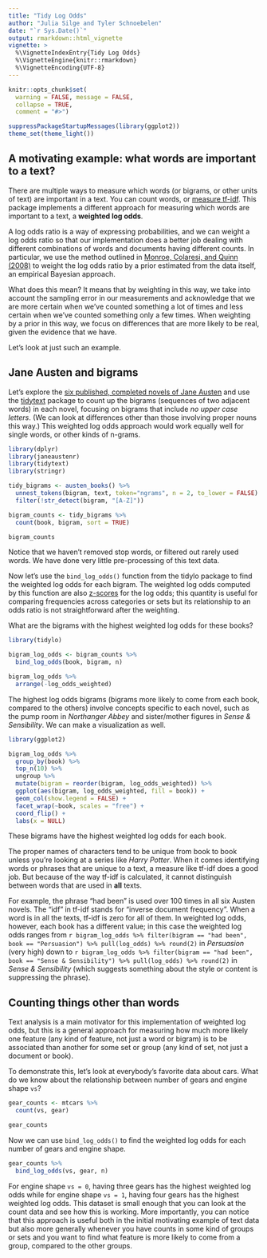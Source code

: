 ```yaml
---
title: "Tidy Log Odds"
author: "Julia Silge and Tyler Schnoebelen"
date: "`r Sys.Date()`"
output: rmarkdown::html_vignette
vignette: >
  %\VignetteIndexEntry{Tidy Log Odds}
  %\VignetteEngine{knitr::rmarkdown}
  %\VignetteEncoding{UTF-8}
---
```

  
```r
knitr::opts_chunk$set(
  warning = FALSE, message = FALSE,
  collapse = TRUE,
  comment = "#>")

suppressPackageStartupMessages(library(ggplot2))
theme_set(theme_light())
```

## A motivating example: what words are important to a text?

There are multiple ways to measure which words (or bigrams, or other units of text) are important in a text. You can count words, or [measure tf-idf](https://www.tidytextmining.com/tfidf.html). This package implements a different approach for measuring which words are important to a text, a **weighted log odds**.

A log odds ratio is a way of expressing probabilities, and we can weight a log odds ratio so that our implementation does a better job dealing with different combinations of words and documents having different counts. In particular, we use the method outlined in [Monroe, Colaresi, and Quinn (2008)](https://doi.org/10.1093/pan/mpn018) to weight the log odds ratio by a prior estimated from the data itself, an empirical Bayesian approach.

What does this mean? It means that by weighting in this way, we take into account the sampling error in our measurements and acknowledge that we are more certain when we've counted something a lot of times and less certain when we've counted something only a few times. When weighting by a prior in this way, we focus on differences that are more likely to be real, given the evidence that we have.

Let's look at just such an example.

## Jane Austen and bigrams

Let's explore the [six published, completed novels of Jane Austen](https://github.com/juliasilge/janeaustenr) and use the [tidytext](https://github.com/juliasilge/tidytext) package to count up the bigrams (sequences of two adjacent words) in each novel, focusing on bigrams that include *no upper case letters*. (We can look at differences other than those involving proper nouns this way.) This weighted log odds approach would work equally well for single words, or other kinds of n-grams.

```r
library(dplyr)
library(janeaustenr)
library(tidytext)
library(stringr)

tidy_bigrams <- austen_books() %>%
  unnest_tokens(bigram, text, token="ngrams", n = 2, to_lower = FALSE) %>%
  filter(!str_detect(bigram, "[A-Z]"))

bigram_counts <- tidy_bigrams %>%
  count(book, bigram, sort = TRUE)

bigram_counts
```

Notice that we haven't removed stop words, or filtered out rarely used words. We have done very little pre-processing of this text data.

Now let's use the `bind_log_odds()` function from the tidylo package to find the weighted log odds for each bigram. The weighted log odds computed by this function are also [z-scores](https://en.wikipedia.org/wiki/Standard_score) for the log odds; this quantity is useful for comparing frequencies across categories or sets but its relationship to an odds ratio is not straightforward after the weighting. 

What are the bigrams with the highest weighted log odds for these books?

```r
library(tidylo)

bigram_log_odds <- bigram_counts %>%
  bind_log_odds(book, bigram, n) 

bigram_log_odds %>%
  arrange(-log_odds_weighted)
```

The highest log odds bigrams (bigrams more likely to come from each book, compared to the others) involve concepts specific to each novel, such as the pump room in *Northanger Abbey* and sister/mother figures in *Sense & Sensibility*. We can make a visualization as well.

```r
library(ggplot2)

bigram_log_odds %>%
  group_by(book) %>%
  top_n(10) %>%
  ungroup %>%
  mutate(bigram = reorder(bigram, log_odds_weighted)) %>%
  ggplot(aes(bigram, log_odds_weighted, fill = book)) +
  geom_col(show.legend = FALSE) +
  facet_wrap(~book, scales = "free") +
  coord_flip() +
  labs(x = NULL)
```

These bigrams have the highest weighted log odds for each book. 

The proper names of characters tend to be unique from book to book unless you're looking at a series like *Harry Potter*. When it comes identifying words or phrases that are unique to a text, a measure like tf-idf does a good job. But because of the way tf-idf is calculated, it cannot distinguish between words that are used in **all** texts. 

For example, the phrase "had been" is used over 100 times in all six Austen novels. The "idf" in tf-idf stands for "inverse document frequency". When a word is in all the texts, tf-idf is zero for all of them. In weighted log odds, however, each book has a different value; in this case the weighted log odds ranges from `r bigram_log_odds %>% filter(bigram == "had been", book == "Persuasion") %>% pull(log_odds) %>% round(2)` in *Persuasion* (very high) down to `r bigram_log_odds %>% filter(bigram == "had been", book == "Sense & Sensibility") %>% pull(log_odds) %>% round(2)` in *Sense & Sensibility* (which suggests something about the style or content is suppressing the phrase). 

## Counting things other than words

Text analysis is a main motivator for this implementation of weighted log odds, but this is a general approach for measuring how much more likely one feature (any kind of feature, not just a word or bigram) is to be associated than another for some set or group (any kind of set, not just a document or book).

To demonstrate this, let's look at everybody's favorite data about cars. What do we know about the relationship between number of gears and engine shape `vs`?

```r
gear_counts <- mtcars %>%
  count(vs, gear)

gear_counts
```

Now we can use `bind_log_odds()` to find the weighted log odds for each number of gears and engine shape.

```r
gear_counts %>%
  bind_log_odds(vs, gear, n)
```

For engine shape `vs = 0`, having three gears has the highest weighted log odds while for engine shape `vs = 1`, having four gears has the highest weighted log odds. This dataset is small enough that you can look at the count data and see how this is working. 
More importantly, you can notice that this approach is useful both in the initial motivating example of text data but also more generally whenever you have counts in some kind of groups or sets and you want to find what feature is more likely to come from a group, compared to the other groups.
